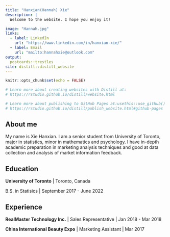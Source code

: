 ```yaml
---
title: "Hanxian(Hannah) Xie"
description: |
  Welcome to the website. I hope you enjoy it!

image: "Hannah.jpg"
links:
  - label: LinkedIn
    url: "https://www.linkedin.com/in/hanxian-xie/"
  - label: Email
    url: "mailto:hannahxie@outlook.com"
output:
  postcards::trestles
site: distill::distill_website
---
```


```r
knitr::opts_chunk$set(echo = FALSE)

# Learn more about creating websites with Distill at:
# https://rstudio.github.io/distill/website.html

# Learn more about publishing to GitHub Pages at:usethis::use_github()
# https://rstudio.github.io/distill/publish_website.html#github-pages

```


 
## About me

My name is Xie Hanxian. I am a senior student from University of Toronto, major in statistics, minor in mathematics and psychology. I have in-depth academic preparation in marketing analysis techniques and good at data collection and analysis of market information feedback.

## Education

**University of Toronto** | Toronto, Canada

B.S. in Statisics | September 2017 - June 2022

## Experience

**RealMaster Technology Inc.** | Sales Representative | Jan 2018 - Mar 2018

**China International Beauty Expo** | Marketing Assistant | Mar 2017 
